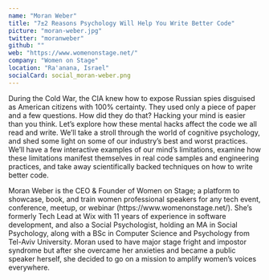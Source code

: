 ```yaml
---
name: "Moran Weber"
title: "7±2 Reasons Psychology Will Help You Write Better Code"
picture: "moran-weber.jpg"
twitter: "moranweber"
github: ""
web: "https://www.womenonstage.net/"
company: "Women on Stage"
location: "Ra'anana, Israel"
socialCard: social_moran-weber.png
---
```


<p>
  During the Cold War, the CIA knew how to expose Russian spies disguised as American citizens with 100% certainty. They used only a piece of paper and a few questions. How did they do that? Hacking your mind is easier than you think.
Let’s explore how these mental hacks affect the code we all read and write. We’ll take a stroll through the world of cognitive psychology, and shed some light on some of our industry’s best and worst practices.
We’ll have a few interactive examples of our mind’s limitations, examine how these limitations manifest themselves in real code samples and engineering practices, and take away scientifically backed techniques on how to write better code.
</p>

<p>
  Moran Weber is the CEO & Founder of Women on Stage; a platform to showcase, book, and train women professional speakers for any tech event, conference, meetup, or webinar (https://www.womenonstage.net/).
She’s formerly Tech Lead at Wix with 11 years of experience in software development, and also a Social Psychologist, holding an MA in Social Psychology, along with a BSc in Computer Science and Psychology from Tel-Aviv University.
Moran used to have major stage fright and impostor syndrome but after she overcame her anxieties and became a public speaker herself, she decided to go on a mission to amplify women’s voices everywhere.
</p>
